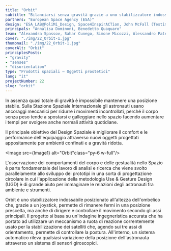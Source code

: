 ```yaml
---
title: "Orbit"
subtitle: "Bilanciarsi senza gravità grazie a uno stabilizzatore indossabile ispirato alla tecnologia dei satelliti che aiuta a mantenere la postura neutra."
partners: "European Space Agency (ESA)"
design: "ESA_LAB@PoliMi_Design, Space4InspirACTion, John McFall (Testimonial)"
principals: "Annalisa Dominoni, Benedetto Quaquaro"
team: "Alexandra Spassov, Sahar Cunego, Simone Micozzi, Alessandro Paterlini"
cover: "./img/22_Orbit-1.jpg"
thumbnail: "./img/22_Orbit-1.jpg"
coverAlt: "Orbit"
principlesPosts: 
- "gravity" 
- "senses"
- "disorientation" 
type: "Prodotti spaziali — Oggetti prostetici"
lang: "it"
projectNumber: 22
slug: "orbit"
---
```



In assenza quasi totale di gravità è impossibile mantenere una posizione stabile. Sulla Stazione Spaziale Internazionale gli astronauti usano ancoraggi meccanici per ridurre i movimenti incontrollati, perché il corpo senza peso tende a spostarsi e galleggiare nello spazio facendo aumentare i tempi per svolgere anche normali attività quotidiane.

Il principale obiettivo del Design Spaziale è migliorare il comfort e le performance dell'equipaggio attraverso nuovi oggetti progettati appositamente per ambienti confinati e a gravità ridotta.

<Image src={Image1} alt="Orbit"class="py-6 w-full"/>

L'osservazione dei comportamenti del corpo e delle gestualità nello Spazio è parte fondamentale del lavoro di analisi e ricerca che viene svolto parallelamente allo sviluppo dei prototipi in una sorta di progettazione circolare in cui l'applicazione della metodologia Use & Gesture Design (UGD) è di grande aiuto per immaginare le relazioni degli astronauti fra ambiente e strumenti.

Orbit è uno stabilizzatore indossabile posizionato all'altezza dell'ombelico che, grazie a un joystick, permette di rimanere fermi in una posizione prescelta, ma anche di dirigere e controllare il movimento secondo gli assi principali. Il progetto si basa su un'indagine ingegneristica accurata che ha portato ad utilizzare un meccanismo a ruota di reazione correntemente usato per la stabilizzazione dei satelliti che, agendo sui tre assi di orientamento, permette di controllare la postura. All'interno, un sistema automatico rileva qualsiasi variazione della posizione dell'astronauta attraverso un sistema di sensori giroscopici.